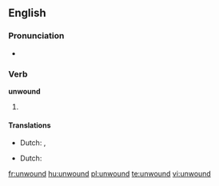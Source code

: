 ==English==

===Pronunciation===
*{{IPA|/ʌn'wɑʊnd/}}

===Verb===
'''unwound'''

# {{past tense of| to [[unwind]]}}

====Translations====
{{trans-top|past tense}}
* Dutch: {{t-|nl|wikkelde af}}, {{t-|nl|wikkelden af}}
{{trans-mid}}
{{trans-bottom}}

{{trans-top|past participle}}
* Dutch: {{t-|nl|afgewikkeld}}
{{trans-mid}}
{{trans-bottom}}

[[fr:unwound]]
[[hu:unwound]]
[[pl:unwound]]
[[te:unwound]]
[[vi:unwound]]
